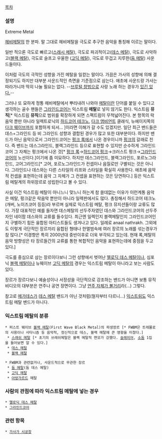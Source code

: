 [[목차]]
=== 설명 ===
Extreme Metal

[[헤비메탈]]의 한 분파. 말 그대로 헤비메탈을 극도로 추구한 음악을 통칭해 이르는 말이다.

일반 적으론 극도로 빠르고([[스래시 메탈]]), 극도로 파괴적이고([[데스 메탈]]), 극도로 사악하고([[블랙 메탈]]), 극도로 슬프고 우울한 ([[고딕 메탈]]), 극도로 무겁고 지루한([[둠 메탈]]) 사운드들이다.  

이처럼 극도의 극적인 성향을 가진 메탈을 일컫는 말이다. 가끔은 가사의 성향에 의해 결정되기도 하지만 대부분 사운드적인 측면을 기준점으로 삼는다. 애초에 사운드랑 가사는 따라가니까 딱히 나눌 필요는 없다. --[[브루털 창법]]으로 사랑 노래 하는 경우가 [http://www.youtube.com/watch?v=ppZYhzos3Qs 있긴 있다.]--

그러나 또 묘하게 정통 헤비메탈에서 뿌리내려 나와야 [[메탈]]이란 단어를 붙일 수 있다고 생각하는 골수 팬들은 [[그라인드코어]]는 익스트림 '''메탈'''로 넣지 않기도 한다. 익스트림 '''뮤직'''[* 익스트림 '''뮤직'''으로 범위를 확장하게 되면 스펙트럼이 무척넓어진다. 본 항목의 락음악 뿐만 아니라 일렉트로닉의 [[하드코어 테크노]], [[다크 앰비언트]] 클래식, 뉴에이지쪽의 [[다크 웨이브]]까지 포함하게 되서...  ]이라면 이해가 갈 수도 있겠지만. 일단 최근 밴드들은 데스+그라인드 등 비 그라인드 성향과 결합된 경우가 많고 또한 대부분이다. 하지만 밴드가 아닌 음악으로서 그라인드코어는 [[펑크 록]]에서 나온 경우이니까 [[펑크]]의 갈래로 친다. 즉 밴드는 데스그라인드, 블랙그라인드 등으로 표현할 수 있지만 순수하게 그라인드코어 그 자체는 펑크에서 나온 것[* [[펑크 록]]→[[포스트 펑크#s-3|하드코어 펑크]]→크러스트 펑크→[[그라인드코어]]의 노선이다.]이기에 좀 미묘하다. 하지만 데스그라인드, 블랙그라인드, 포르노그라인드, 고어그라인드[* 고어, 포르노그라인드가 컨셉이나 음질로만 구별되는 것은 아니다. 그라인드나 데스와는 다른 스타일의 리프와 스타일을 확실히 사용한다. 애초에 음악적 컨셉을 표현하는데 음악 그 자체가 그 컨셉을 표현하는 것은 당연하다.] 등은 익스트림 메탈계의 하위장르로 성립한다고 볼 수 있다.

사실 이건 익스트림 메탈이 아니느니 맞느니 하는게 참 쓸데없는 이유가 이런계통 음악은 메탈, 펑크같은 락음악 뿐만이 아니라 일렉판에서도 많다. 총칭해서 하드코어 테크노(개버, 노이즈코어 등등)라 부르며 실제로 익스트림 메탈, 펑크 뮤지션들이랑 교류도 많다. 가장 대표적인 예를 들자면 데스메탈의 선두주자였던 데스와 그라인드코어의 선두주자인 네이팜 데스와의 교류를 들수있다. 최근엔 일렉인지 블랙메탈인지 그라인드코어인지 구별하기 힘든 융합된 아티스트들도 생겨나고 있다. 일례로 anaal nathrakh. 그외에도 이렇게 극단적인 장르끼리 융합된 형태나 한앨범속에 여러 장르의 노래를 섞는경우가 참 많다.[* 이경향은 특히 2000년대 중반이후로 더욱 부각되고 있는데. 현재 록,메탈의 음악 방향성은 타 장르들간의 교류를 통한 복합적인 음악을 표현하는데에 중점을 두고 있다.]

극도를 중심으로 삼는 장르이다보니 그런 성향에서 벗어난 [[멜로딕 데스 메탈]]이나, 심포닉 [[블랙 메탈]]이나 뉴웨이브 [[고딕 메탈]]의 경우는 익스트림 메탈이 아니라고 보는 사람도 있다.

장르가 장르다보니 예술성이나 서정성을 극단적으로 강조하는 밴드가 아니면 보통 뮤직 비디오의 대부분은 연주나 공연 장면이다. 그냥 [http://www.youtube.com/watch?v=D5Hv0tsvpyU 연주 자체가 볼거리]라(...) 그렇다.

참고로 [[메가데스]]가 [[데스 메탈]] 밴드가 아닌 것처럼(철자부터 다르니...) [[익스트림]]도 익스트림 메탈 밴드가 아니다.
=== 익스트림 메탈의 분류 ===

 * 퍼스트 웨이브 [[블랙 메탈]](First Wave Black Metal)의 파생장르 [* FWBM은 트레몰로의 사용이나 사타니즘 등 음악적, 정신적으로 데스, 블랙 메탈에 큰 영향을 미쳤다.]
  * [[스래쉬 메탈]] [* 초기의 쓰레쉬메탈은 블랙 메탈적 면모가 강했다. [[슬레이어]], [[소돔]] 1집을 들어보면 알 수 있다.]
  * [[데스 메탈]]
  * [[블랙 메탈]]

 * FWBM과 관련없거나, 사운드적으로 무관한 장르
  * [[둠 메탈]](둠 데스 메탈)
  * [[고딕 메탈]]
  * [[아방가르드]] 메탈

=== 사람의 관점에 따라 익스트림 메탈에 넣는 경우 ===
 * [[멜로딕 데스 메탈]]
 * [[그라인드코어]]
=== 관련 항목 ===
 * [[가사가 시궁창]]
